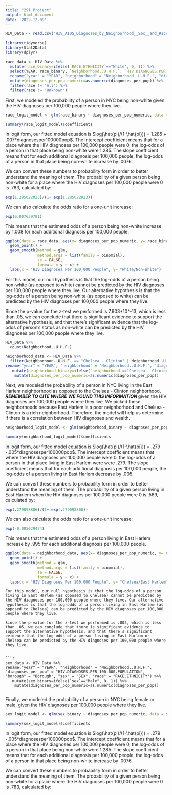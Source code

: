 ```yaml
---
title: "291 Project"
output: html_document
date: '2022-12-09'
---
```

```r
HIV_Data <- read.csv("HIV_AIDS_Diagnoses_by_Neighborhood__Sex__and_Race_Ethnicity (3).csv")
```


```r
library(tidyverse)
library(Stat2Data)
library(dplyr)
```

```r
race_data <- HIV_Data %>% 
  mutate(race_binary=ifelse(`RACE.ETHNICITY`=="White", 0, 1)) %>%
  select(YEAR, race_binary, `Neighborhood..U.H.F.`, `HIV.DIAGNOSES.PER.100.000.POPULATION`, Borough, SEX, `RACE.ETHNICITY`) %>%
  rename("year" = "YEAR", "neighborhood" = "Neighborhood..U.H.F.", "diagnoses_per_pop" = "HIV.DIAGNOSES.PER.100.000.POPULATION", "borough" = "Borough", "sex" = "SEX", "race" = "RACE.ETHNICITY") %>%
  mutate(diagnoses_per_pop_numeric=as.numeric(diagnoses_per_pop)) %>%
  filter(race != "All") %>%
  filter(race != "Unknown")
```

First, we modeled the probability of a person in NYC being non-white given the HIV diagnoses per 100,000 people where they live. 

```r
race_logit_model <- glm(race_binary ~ diagnoses_per_pop_numeric, data = race_data, family = binomial)
```


```r
summary(race_logit_model)$coefficients
```

In logit form, our fitted model equation is
$log(\hat{pi}/(1-\hat{pi})) = 1.285 + .007*diagnosesper100000pop$. The intercept coefficient means that for a place where the HIV diagnoses per 100,000 people were 0, the log-odds of a person in that place being non-white were 1.285. The slope coefficient means that for each additional diagnosis per 100,000 people, the log-odds of a person in that place being non-white increase by .0076. 

We can convert these numbers to probability form in order to better understand the meaning of them. The probability of a given person being non-white for a place where the HIV diagnoses per 100,000 people were 0 is .783, calculated by: 

```r
exp(1.285022023)/(1+ exp(1.285022023))

```

We can also calculate the odds ratio for a one-unit increase:
```r
exp(0.007639701)
```

This means that the estimated odds of a person being non-white increase by 1.008 for each additional diagnosis per 100,000 people.

```r
ggplot(data = race_data, aes(x= diagnoses_per_pop_numeric, y= race_binary)) +
  geom_point() + 
  geom_smooth(method = glm, 
              method.args = list(family = binomial),
              se = FALSE, 
              formula = y ~ x) +
  labs(x = "HIV Diagnoses Per 100,000 People", y= "White/Non-White")
```

For this model, our null hypothesis is that the log-odds of a person being non-white (as opposed to white) cannot be predicted by the HIV diagnoses per 100,000 people where they live. Our alternative hypothesis is that the log-odds of a person being non-white (as opposed to white) can be predicted by the HIV diagnoses per 100,000 people where they live.

Since the p-value for the z-test we performed is 7.903*10^-13, which is less than .05, we can conclude that there is significant evidence to support the alternative hypothesis, and that there's significant evidence that the log-odds of person's status as non-white can be predicted by the HIV diagnoses per 100,000 people where they live. 

```r
HIV_Data %>%
  count(Neighborhood..U.H.F.) 
```

```r
neighborhood_data <- HIV_Data %>%
  filter(Neighborhood..U.H.F. == "Chelsea - Clinton" | Neighborhood..U.H.F. == "East Harlem") %>%
rename("year" = "YEAR", "neighborhood" = "Neighborhood..U.H.F.", "diagnoses_per_pop" = "HIV.DIAGNOSES.PER.100.000.POPULATION", "borough" = "Borough", "sex" = "SEX", "race" = "RACE.ETHNICITY") %>%
   mutate(neighborhood_binary=ifelse(`neighborhood`=="Chelsea - Clinton", 0, 1)) %>%
    mutate(diagnoses_per_pop_numeric=as.numeric(diagnoses_per_pop))
```

Next, we modeled the probability of a person in NYC living in the East Harlem neighborhood as opposed to the Chelsea - Clinton neighborhood, ***REMEMBER TO CITE WHERE WE FOUND THIS INFORMATION ***given the HIV diagnoses per 100,000 people where they live. We picked these neighborhoods because East Harlem is a poor neighborhood and Chelsea - Clinton is a rich neighborhood. Therefore, the model will help us determine if there is a correlation between HIV diagnoses and wealth. 

```r
neighborhood_logit_model <- glm(neighborhood_binary ~ diagnoses_per_pop_numeric, data = neighborhood_data, family = binomial)
```

```r
summary(neighborhood_logit_model)$coefficients
```

In logit form, our fitted model equation is
$log(\hat{pi}/(1-\hat{pi})) = .279 -.005*diagnosesper100000pop$. The intercept coefficient means that where the HIV diagnoses per 100,000 people were 0, the log-odds of a person in that place living in East Harlem were were .279. The slope coefficient means that for each additional diagnosis per 100,000 people, the log-odds of a person living in East Harlem decrease by .005. 

We can convert these numbers to probability form in order to better understand the meaning of them. The probability of a given person living in East Harlem when the HIV diagnoses per 100,000 people were 0 is .569, calculated by: 


```r
exp(.279098806)/(1+ exp(.279098806))

```

We can also calculate the odds ratio for a one-unit increase:
```r
exp(-0.005029474)
```

This means that the estimated odds of a person living in East Harlem increase by .995 for each additional diagnosis per 100,000 people.

```r
ggplot(data = neighborhood_data, aes(x= diagnoses_per_pop_numeric, y= neighborhood_binary)) +
  geom_point() + 
  geom_smooth(method = glm, 
              method.args = list(family = binomial),
              se = FALSE, 
              formula = y ~ x) +
  labs(x = "HIV Diagnoses Per 100,000 People", y= "Chelsea/East Harlem")
```
```
For this model, our null hypothesis is that the log-odds of a person living in East Harlem (as opposed to Chelsea) cannot be predicted by the HIV diagnoses per 100,000 people where they live. Our alternative hypothesis is that the log-odds of a person living in East Harlem (as opposed to Chelsea) can be predicted by the HIV diagnoses per 100,000 people where they live.

Since the p-value for the z-test we performed is .002, which is less than .05, we can conclude that there is significant evidence to support the alternative hypothesis, and that there's significant evidence that the log-odds of a person living in East Harlem or Chelsea can be predicted by the HIV diagnoses per 100,000 people where they live.


```r
sex_data <- HIV_Data %>% 
rename("year" = "YEAR", "neighborhood" = "Neighborhood..U.H.F.", "diagnoses_per_pop" = "HIV.DIAGNOSES.PER.100.000.POPULATION", "borough" = "Borough", "sex" = "SEX", "race" = "RACE.ETHNICITY") %>%
   mutate(sex_binary=ifelse(`sex`=="Male", 0, 1)) %>%
    mutate(diagnoses_per_pop_numeric=as.numeric(diagnoses_per_pop))
  
```

Finally, we modeled the probability of a person in NYC being female or male, given the HIV diagnoses per 100,000 people where they live. 

```r
sex_logit_model <- glm(sex_binary ~ diagnoses_per_pop_numeric, data = sex_data, family = binomial)
```

```r
summary(sex_logit_model)$coefficients
```


In logit form, our fitted model equation is
$log(\hat{pi}/(1-\hat{pi})) = .279 -.005*diagnosesper100000pop$. The intercept coefficient means that for a place where the HIV diagnoses per 100,000 people were 0, the log-odds of a person in that place being non-white were 1.285. The slope coefficient means that for each additional diagnosis per 100,000 people, the log-odds of a person in that place being non-white increase by .0076. 

We can convert these numbers to probability form in order to better understand the meaning of them. The probability of a given person being non-white for a place where the HIV diagnoses per 100,000 people were 0 is .783, calculated by: 



